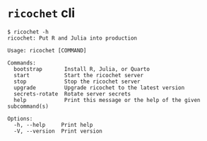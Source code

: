# `ricochet` cli

```
$ ricochet -h
ricochet: Put R and Julia into production

Usage: ricochet [COMMAND]

Commands:
  bootstrap       Install R, Julia, or Quarto
  start           Start the ricochet server
  stop            Stop the ricochet server
  upgrade         Upgrade ricochet to the latest version
  secrets-rotate  Rotate server secrets
  help            Print this message or the help of the given subcommand(s)

Options:
  -h, --help     Print help
  -V, --version  Print version
  ```
